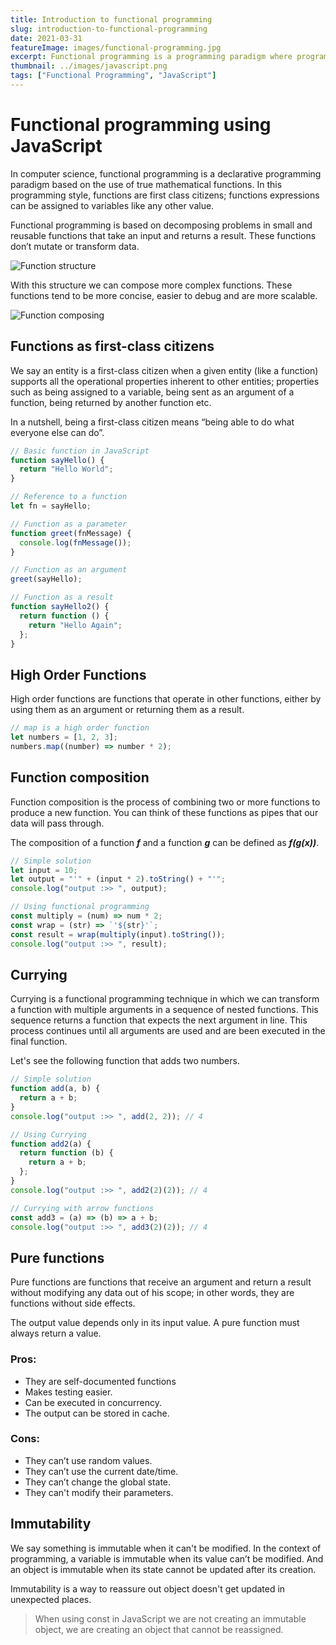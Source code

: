 ---
title: Introduction to functional programming
slug: introduction-to-functional-programming
date: 2021-03-31
featureImage: images/functional-programming.jpg
excerpt: Functional programming is a programming paradigm where programs are built through function composition.
thumbnail: ../images/javascript.png
tags: ["Functional Programming", "JavaScript"]
---

# Functional programming using JavaScript

In computer science, functional programming is a declarative programming paradigm based on the use of true mathematical functions. In this programming style, functions are first class citizens; functions expressions can be assigned to variables like any other value.

Functional programming is based on decomposing problems in small and reusable functions that take an input and returns a result. These functions don’t mutate or transform data.

![Function structure](images/function-structure.jpg)

With this structure we can compose more complex functions. These functions tend to be more concise, easier to debug and are more scalable.

![Function composing](images/function-composing.jpg)

## Functions as first-class citizens

We say an entity is a first-class citizen when a given entity (like a function) supports all the operational properties inherent to other entities; properties such as being assigned to a variable, being sent as an argument of a function, being returned by another function etc.

In a nutshell, being a first-class citizen means “being able to do what everyone else can do”.

```javascript
// Basic function in JavaScript
function sayHello() {
  return "Hello World";
}

// Reference to a function
let fn = sayHello;

// Function as a parameter
function greet(fnMessage) {
  console.log(fnMessage());
}

// Function as an argument
greet(sayHello);

// Function as a result
function sayHello2() {
  return function () {
    return "Hello Again";
  };
}
```

## High Order Functions

High order functions are functions that operate in other functions, either by using them as an argument or returning them as a result.

```javascript
// map is a high order function
let numbers = [1, 2, 3];
numbers.map((number) => number * 2);
```

## Function composition

Function composition is the process of combining two or more functions to produce a new function. You can think of these functions as pipes that our data will pass through.

The composition of a function **_f_** and a function **_g_** can be defined as **_f(g(x))_**.

```javascript
// Simple solution
let input = 10;
let output = "'" + (input * 2).toString() + "'";
console.log("output :>> ", output);

// Using functional programming
const multiply = (num) => num * 2;
const wrap = (str) => `'${str}'`;
const result = wrap(multiply(input).toString());
console.log("output :>> ", result);
```

## Currying

Currying is a functional programming technique in which we can transform a function with multiple arguments in a sequence of nested functions. This sequence returns a function that expects the next argument in line. This process continues until all arguments are used and are been executed in the final function.

Let's see the following function that adds two numbers.

```javascript
// Simple solution
function add(a, b) {
  return a + b;
}
console.log("output :>> ", add(2, 2)); // 4

// Using Currying
function add2(a) {
  return function (b) {
    return a + b;
  };
}
console.log("output :>> ", add2(2)(2)); // 4

// Currying with arrow functions
const add3 = (a) => (b) => a + b;
console.log("output :>> ", add3(2)(2)); // 4
```

## Pure functions

Pure functions are functions that receive an argument and return a result without modifying any data out of his scope; in other words, they are functions without side effects.

The output value depends only in its input value. A pure function must always return a value.

### Pros:

- They are self-documented functions
- Makes testing easier.
- Can be executed in concurrency.
- The output can be stored in cache.

### Cons:

- They can’t use random values.
- They can’t use the current date/time.
- They can’t change the global state.
- They can't modify their parameters.

## Immutability

We say something is immutable when it can't be modified. In the context of programming, a variable is immutable when its value can’t be modified. And an object is immutable when its state cannot be updated after its creation.

Immutability is a way to reassure out object doesn't get updated in unexpected places.

> When using const in JavaScript we are not creating an immutable object, we are creating an object that cannot be reassigned.
